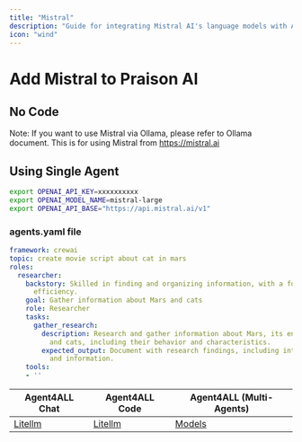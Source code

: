 ```yaml
---
title: "Mistral"
description: "Guide for integrating Mistral AI's language models with Agent4ALL, including API configuration and usage instructions"
icon: "wind"
---
```


# Add Mistral to Praison AI

## No Code 

Note: If you want to use Mistral via Ollama, please refer to Ollama document. This is for using Mistral from https://mistral.ai 

## Using Single Agent

```bash
export OPENAI_API_KEY=xxxxxxxxxx
export OPENAI_MODEL_NAME=mistral-large
export OPENAI_API_BASE="https://api.mistral.ai/v1"
```

### agents.yaml file

```yaml
framework: crewai
topic: create movie script about cat in mars
roles:
  researcher:
    backstory: Skilled in finding and organizing information, with a focus on research
      efficiency.
    goal: Gather information about Mars and cats
    role: Researcher
    tasks:
      gather_research:
        description: Research and gather information about Mars, its environment,
          and cats, including their behavior and characteristics.
        expected_output: Document with research findings, including interesting facts
          and information.
    tools:
    - ''
```

| Agent4ALL Chat | Agent4ALL Code | Agent4ALL (Multi-Agents) |
| --- | --- | --- |
| [Litellm](https://litellm.vercel.app/docs/providers) | [Litellm](https://litellm.vercel.app/docs/providers) | [Models](../models.md) |